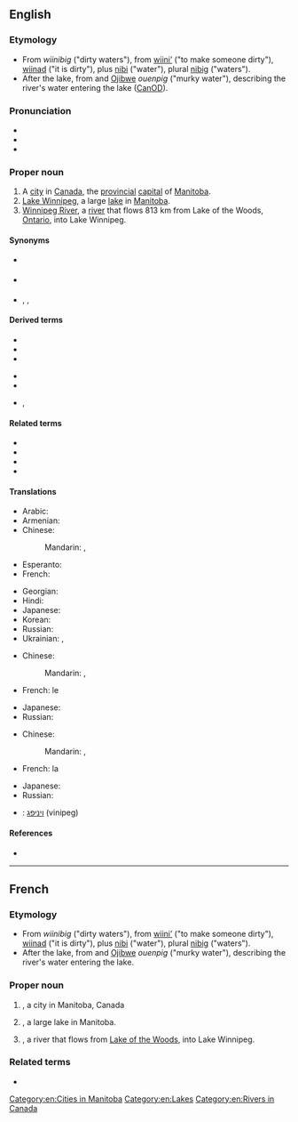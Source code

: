 ==English==
{{wikipedia|Winnipeg, Manitoba}}

===Etymology===
* From {{etyl|oj|en}} ''wiinibig'' ("dirty waters"), from [[wiini'|wiini’]] ("to make someone dirty"), [[wiinad]] ("it is dirty"), plus [[nibi]] ("water"), plural [[nibi|nibig]] ("waters").
* After the lake, from {{etyl|csw|en}} and [[Ojibwe]] ''ouenpig'' ("murky water"), describing the river's water entering the lake ([[CanOD]]).

===Pronunciation===
* {{IPA|/ˈwɪnəˌpɛɡ/|lang=en}}
* {{hyphenation|Win|ni|peg|lang=en}}
* {{audio|en-ca-Winnipeg.ogg|Audio (CA)|lang=en}}

===Proper noun===
{{en-proper noun}}

# A [[city]] in [[Canada]], the [[provincial]] [[capital]] of [[Manitoba]].
# [[Lake Winnipeg]], a large [[lake]] in [[Manitoba]].
# [[Winnipeg River]], a [[river]] that flows 813 km from Lake of the Woods, [[Ontario]], into Lake Winnipeg.

====Synonyms====
{{sense|city}}
* {{l|en|Peg}} {{qualifier|slang}}
* {{l|en|Winterpeg}} {{qualifier|jocular}}
* {{l|en|WPG}}, {{l|en|Wpg}}, {{l|en|Wpg.}} {{qualifier|abbreviation}}

====Derived terms====
{{rel-top|terms derived from "Winnipeg"}}
* {{l|en|Winnipegger}}
* {{l|en|Winnipegish}}
* {{l|en|Winnipeg couch}}
{{rel-mid}}
* {{l|en|Winnipeg goldeye}}
* {{l|en|Winnipeg handshake}}
* {{l|en|Winnipeg rye bread}}, {{l|en|Winnipeg rye}}
{{rel-bottom}}

====Related terms====
* {{l|en|Lake Winnipegosis}}
* {{l|en|Lake Winnibigoshish}}
* {{l|en|Winnipegosis}}
* {{l|en|Winnebago}}

====Translations====
{{trans-top|capital of Manitoba}}
* Arabic: {{t|ar|وِينِيبِيغ|m|tr=winipīḡ}}
* Armenian: {{t|hy|Վինիպեգ|sc=Armn}}
* Chinese:
*: Mandarin: {{t+|cmn|溫尼伯|sc=Hani}}, {{t+|cmn|温尼伯|tr=Wēnníbó|sc=Hani}}
* Esperanto: {{t|eo|Vinipego}}
* French: {{t|fr|Winnipeg}}
{{trans-mid}}
* Georgian: {{t-needed|ka}}
* Hindi: {{t|hi|विनिपेग}}
* Japanese: {{t|ja|ウィニペグ|tr=Winipegu}}
* Korean: {{t|ko|위니펙|tr=Winipek|sc=Kore}}
* Russian: {{t+|ru|Ви́ннипег|m}}
* Ukrainian: {{t|uk|Вінніпег|m|tr=Vinnipeh}}, {{t|uk|Вінніпеґ|m|tr=Vinnipeg}}
{{trans-bottom}}

{{trans-top|lake}}
* Chinese:
*: Mandarin: {{t|cmn|溫尼伯湖|sc=Hani}}, {{t|cmn|温尼伯湖|tr=Wēnníbó Hú|sc=Hani}}
* French: le {{t|fr|lac Winnipeg|m}}
{{trans-mid}}
* Japanese: {{t|ja|ウィニペグ湖|tr=Winipegu-ko}}
* Russian: {{t+|ru|Ви́ннипег|m}}
{{trans-bottom}}

{{trans-top|river}}
* Chinese:
*: Mandarin: {{t|cmn|溫尼伯河|sc=Hani}}, {{t|cmn|温尼伯河|tr=Wēnníbó Hé|sc=Hani}}
* French: la {{t|fr|rivière Winnipeg|f}}
{{trans-mid}}
* Japanese: {{t|ja|ウィニペグ川|tr=Winipegu-gawa|sc=Jpan}}
* Russian: {{t+|ru|Ви́ннипег|m}}
{{trans-bottom}}

{{checktrans-top}}
* {{ttbc|he}}: [[ויניפג]] (vinipeg)
{{trans-mid}}
{{trans-bottom}}

====References====
* {{R:Canadian Oxford 2004}}

[[Category:en:Cities in Manitoba]]
[[Category:en:Lakes]]
[[Category:en:Rivers in Canada]]

----

==French==

===Etymology===
* From {{etyl|oj|fr}} ''wiinibig'' ("dirty waters"), from [[wiini'|wiini’]] ("to make someone dirty"), [[wiinad]] ("it is dirty"), plus [[nibi]] ("water"), plural [[nibi|nibig]] ("waters").
* After the lake, from {{etyl|csw|fr}} and [[Ojibwe]] ''ouenpig'' ("murky water"), describing the river's water entering the lake.

===Proper noun===
{{fr-proper-noun}}

# {{l|en|Winnipeg}}, a city in Manitoba, Canada
# {{l|en|Lake Winnipeg}}, a large lake in Manitoba.
# {{l|en|Winnipeg River}}, a river that flows from [[Lake of the Woods]], into Lake Winnipeg.

===Related terms===
* {{l|fr|Winnipegosis}}